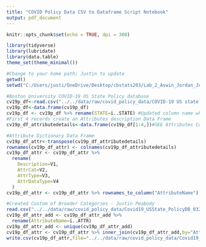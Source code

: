 ```yaml
---
title: "COVID Policy Data CSV to Dataframe Script Notebook"
output: pdf_document
---
```


```r
knitr::opts_chunk$set(echo = TRUE, dpi = 300)
```


```r
library(tidyverse)
library(lubridate)
library(data.table)
theme_set(theme_minimal())

```


```r
#Change to your home path; Justin to update
getwd()
setwd("C:/Users/justi/OneDrive/Desktop/cbstats203/Lab_2_Aswin_Jordan_Justin_Leon/notebooks/")
```


```r
#Boston University COVID-19 US State Policy database
cv19p_df<-read.csv("../../data/raw/covid_policy_data/COVID-19 US state policy database 3_26_2021.csv")
cv19p_df<-data.frame(cv19p_df)
cv19p_df <- cv19p_df %>% rename(STATE=ï..STATE) #Updated column name which was transformed in CSV
#First 4 records create an Attributes description Data Frame
cv19p_df_attributedetails<-data.frame(cv19p_df[1:4,])#SEE Attributes Code for Attribute Dictionary
```


```r
#Attribute Dictionary Data Frame
cv19p_df_attr<-transpose(cv19p_df_attributedetails)
rownames(cv19p_df_attr) <- colnames(cv19p_df_attributedetails)
cv19p_df_attr <- cv19p_df_attr %>%
  rename(
    Description=V1,
    AttrCat=V2,
    AttrType=V3,
    AttrDataType=V4
  )
cv19p_df_attr <- cv19p_df_attr %>% rownames_to_column("AttributeName")

#Created Custom of Broader Categories - Justin Peabody
read.csv("../../data/raw/covid_policy_data/Covid19_USState_PolicyDB_032621_attrtypeadd.csv") -> cv19p_df_attr_add
cv19p_df_attr_add <- cv19p_df_attr_add %>% 
  rename(AttributeName=ï..ATTR)
cv19p_df_attr_add <- unique(cv19p_df_attr_add)
cv19p_df_attr <- cv19p_df_attr %>% inner_join(cv19p_df_attr_add,by="AttributeName") #Final Attribute Dataset
write.csv(cv19p_df_attr,file="../../data/raw/covid_policy_data/Covid19_USState_PolicyDB_032621_attrlist.csv")
```